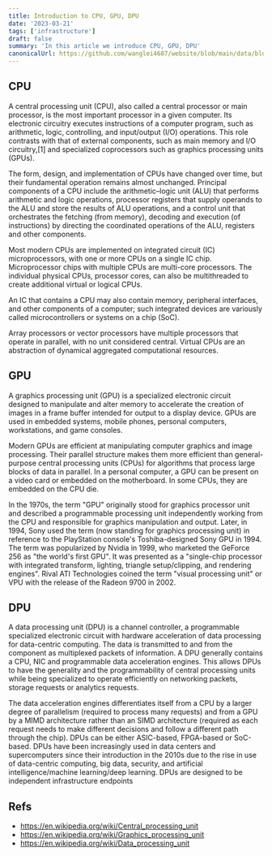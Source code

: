 ```yaml
---
title: Introduction to CPU, GPU, DPU
date: '2023-03-21'
tags: ['infrastructure']
draft: false
summary: 'In this article we introduce CPU, GPU, DPU'
canonicalUrl: https://github.com/wanglei4687/website/blob/main/data/blog/infra/cpu-gpu-dpu.mdx
---
```


<TOCInline toc={props.toc} asDisclosure />


## CPU

A central processing unit (CPU), also called a central processor or main processor, is the most important processor in a given computer.
Its electronic circuitry executes instructions of a computer program, such as arithmetic, logic, controlling, and input/output (I/O) operations. This role contrasts with that of external components, such as main memory and I/O circuitry,[1] and specialized coprocessors such as graphics processing units (GPUs).

The form, design, and implementation of CPUs have changed over time, but their fundamental operation remains almost unchanged.
Principal components of a CPU include the arithmetic–logic unit (ALU) that performs arithmetic and logic operations,
processor registers that supply operands to the ALU and store the results of ALU operations, and a control unit that orchestrates the fetching (from memory), decoding and execution (of instructions) by directing the coordinated operations of the ALU, registers and other components.

Most modern CPUs are implemented on integrated circuit (IC) microprocessors, with one or more CPUs on a single IC chip. Microprocessor chips with multiple CPUs are multi-core processors. The individual physical CPUs, processor cores, can also be multithreaded to create additional virtual or logical CPUs.

An IC that contains a CPU may also contain memory, peripheral interfaces, and other components of a computer; such integrated devices are variously called microcontrollers or systems on a chip (SoC).

Array processors or vector processors have multiple processors that operate in parallel, with no unit considered central. Virtual CPUs are an abstraction of dynamical aggregated computational resources.

## GPU

A graphics processing unit (GPU) is a specialized electronic circuit designed to manipulate and alter memory to accelerate the creation of images in a frame buffer intended for output to a display device. GPUs are used in embedded systems, mobile phones, personal computers, workstations, and game consoles.

Modern GPUs are efficient at manipulating computer graphics and image processing.
Their parallel structure makes them more efficient than general-purpose central processing units (CPUs) for algorithms that process large blocks of data in parallel. In a personal computer, a GPU can be present on a video card or embedded on the motherboard.
In some CPUs, they are embedded on the CPU die.

In the 1970s, the term "GPU" originally stood for graphics processor unit and described a programmable processing unit independently working from the CPU and responsible for graphics manipulation and output.
Later, in 1994, Sony used the term (now standing for graphics processing unit) in reference to the PlayStation console's Toshiba-designed Sony GPU in 1994. The term was popularized by Nvidia in 1999, who marketed the GeForce 256 as "the world's first GPU".
It was presented as a "single-chip processor with integrated transform, lighting, triangle setup/clipping, and rendering engines".
Rival ATI Technologies coined the term "visual processing unit" or VPU with the release of the Radeon 9700 in 2002.

## DPU

A data processing unit (DPU) is a channel controller, a programmable specialized electronic circuit with hardware acceleration of data processing for data-centric computing.
The data is transmitted to and from the component as multiplexed packets of information. A DPU generally contains a CPU, NIC and programmable data acceleration engines.
This allows DPUs to have the generality and the programmability of central processing units while being specialized to operate efficiently on networking packets, storage requests or analytics requests.

The data acceleration engines differentiates itself from a CPU by a larger degree of parallelism (required to process many requests) and from a GPU by a MIMD architecture rather than an SIMD architecture (required as each request needs to make different decisions and follow a different path through the chip).
DPUs can be either ASIC-based, FPGA-based or SoC-based.
DPUs have been increasingly used in data centers and supercomputers since their introduction in the 2010s due to the rise in use of data-centric computing, big data, security, and artificial intelligence/machine learning/deep learning.
DPUs are designed to be independent infrastructure endpoints

## Refs

- https://en.wikipedia.org/wiki/Central_processing_unit
- https://en.wikipedia.org/wiki/Graphics_processing_unit
- https://en.wikipedia.org/wiki/Data_processing_unit
